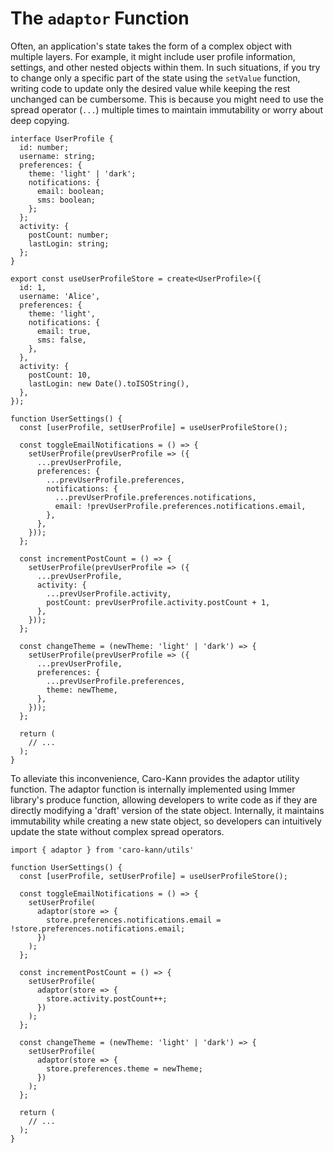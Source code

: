# The `adaptor` Function

Often, an application's state takes the form of a complex object with multiple layers. For example, it might include user profile information, settings, and other nested objects within them. In such situations, if you try to change only a specific part of the state using the `setValue` function, writing code to update only the desired value while keeping the rest unchanged can be cumbersome. This is because you might need to use the spread operator (`...`) multiple times to maintain immutability or worry about deep copying.

```tsx copy showLineNumbers
interface UserProfile {
  id: number;
  username: string;
  preferences: {
    theme: 'light' | 'dark';
    notifications: {
      email: boolean;
      sms: boolean;
    };
  };
  activity: {
    postCount: number;
    lastLogin: string;
  };
}

export const useUserProfileStore = create<UserProfile>({
  id: 1,
  username: 'Alice',
  preferences: {
    theme: 'light',
    notifications: {
      email: true,
      sms: false,
    },
  },
  activity: {
    postCount: 10,
    lastLogin: new Date().toISOString(),
  },
});
```
```tsx copy showLineNumbers
function UserSettings() {
  const [userProfile, setUserProfile] = useUserProfileStore();

  const toggleEmailNotifications = () => {
    setUserProfile(prevUserProfile => ({
      ...prevUserProfile,
      preferences: {
        ...prevUserProfile.preferences,
        notifications: {
          ...prevUserProfile.preferences.notifications,
          email: !prevUserProfile.preferences.notifications.email,
        },
      },
    }));
  };

  const incrementPostCount = () => {
    setUserProfile(prevUserProfile => ({
      ...prevUserProfile,
      activity: {
        ...prevUserProfile.activity,
        postCount: prevUserProfile.activity.postCount + 1,
      },
    }));
  };

  const changeTheme = (newTheme: 'light' | 'dark') => {
    setUserProfile(prevUserProfile => ({
      ...prevUserProfile,
      preferences: {
        ...prevUserProfile.preferences,
        theme: newTheme,
      },
    }));
  };

  return (
    // ... 
  );
}
```

To alleviate this inconvenience, Caro-Kann provides the adaptor utility function. The adaptor function is internally implemented using Immer library's produce function, allowing developers to write code as if they are directly modifying a 'draft' version of the state object. Internally, it maintains immutability while creating a new state object, so developers can intuitively update the state without complex spread operators.


```tsx copy showLineNumbers
import { adaptor } from 'caro-kann/utils'

function UserSettings() {
  const [userProfile, setUserProfile] = useUserProfileStore();

  const toggleEmailNotifications = () => {
    setUserProfile(
      adaptor(store => {
        store.preferences.notifications.email = !store.preferences.notifications.email;
      })
    );
  };

  const incrementPostCount = () => {
    setUserProfile(
      adaptor(store => {
        store.activity.postCount++;
      })
    );
  };

  const changeTheme = (newTheme: 'light' | 'dark') => {
    setUserProfile(
      adaptor(store => {
        store.preferences.theme = newTheme;
      })
    );
  };

  return (
    // ... 
  );
}
```